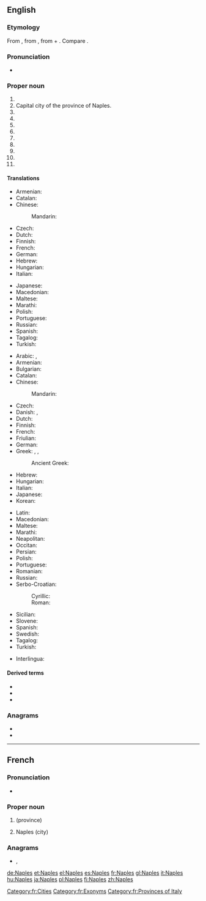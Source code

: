 ==English==

===Etymology===
From {{der|en|la|Neāpolis}}, from {{der|en|grc|Νεᾱ́πολῐς}}, from {{m|grc|νέος|νέᾱ|new}} + {{m|grc|πόλῐς||city}}.
Compare {{m|en|Newton}}.

===Pronunciation===
{{wikipedia|dab=Naples (disambiguation)|Naples}}
* {{a|UK|US}} {{IPA|/ˈneɪ.pəlz/|lang=en}}

===Proper noun===
{{en-proper noun}}

# {{l|en|Province of [[Campania]], [[Italy]].}}
# Capital city of the province of Naples.
# {{l|en|A city in [[Florida]].}}
# {{l|en|An unincorporated community in [[Idaho]].}}
# {{l|en|A town in [[Illinois]].}}
# {{l|en|A town in [[Maine]].}}
# {{l|en|A town and village in [[New York]].}}
# {{l|en|A town in [[South Dakota]].}}
# {{l|en|A city in [[Texas]].}}
# {{l|en|A city in [[Utah]].}}
# {{l|en|A town in [[Wisconsin]].}}

====Translations====
{{trans-top|province in Italy}}
* Armenian: {{t|hy|Նեապոլ}}
* Catalan: {{t|ca|Nàpols|m}}
* Chinese:
*: Mandarin: {{t+|cmn|那不勒斯|tr=Nàbùlèsī}}
* Czech: {{t+|cs|Neapol|f}}
* Dutch: {{t+|nl|Napels}}
* Finnish: {{t+|fi|Napoli}}
* French: {{t+|fr|Naples|f}}
* German: {{t+|de|Neapel|n}}
* Hebrew: {{t|he|נאפולי|tr=Nāpoli|f}}
* Hungarian: {{t+|hu|Nápoly}}
* Italian: {{t+|it|Napoli|f}}
{{trans-mid}}
* Japanese: {{t|ja|ナポリ県|tr=Napori-ken}}
* Macedonian: {{t|mk|Неапол|m|tr=Néapol}}
* Maltese: {{t|mt|il-[[Provinċja ta' Napli]]}}
* Marathi: {{t|mr|नेपल्स|tr=Nepals|sc=Deva}}
* Polish: {{t+|pl|Neapol|m}}
* Portuguese: {{t|pt|Nápoles}}
* Russian: {{t|ru|Неа́поль|m}}
* Spanish: {{t+|es|Nápoles|f}}
* Tagalog: {{t|tl|Napoles}}
* Turkish: {{t+|tr|Napoli}}
{{trans-bottom}}

{{trans-top|city in Italy}}
* Arabic: {{t|ar|نَابُلِي|m}}, {{t|ar|نَابُولِي|m}}
* Armenian: {{t|hy|Նեապոլ}}
* Bulgarian: {{t|bg|Неапол|m}}
* Catalan: {{t|ca|Nàpols|m}}
* Chinese:
*: Mandarin: {{t+|cmn|那不勒斯|tr=Nàbùlèsī|sc=Hani}}
* Czech: {{t+|cs|Neapol|f}}
* Danish: {{t|da|Napoli}}, {{t|da|Neapel}} {{qualifier|very archaic}}
* Dutch: {{t+|nl|Napels}}
* Finnish: {{t+|fi|Napoli}}
* French: {{t+|fr|Naples|m}}
* Friulian: {{t|fur|Napoli|f}}
* German: {{t+|de|Neapel|n}}
* Greek: {{t+|el|Νάπολη|f}}, {{t|el|Νεάπολις|f}} {{qualifier|obsolete}}, {{t|el|Νεάπολη|f}} {{qualifier|rare}}
*: Ancient Greek: {{t|grc|Νεάπολις|f}}
* Hebrew: {{t|he|נאפולי|tr=Nāpoli|f}}
* Hungarian: {{t+|hu|Nápoly}}
* Italian: {{t+|it|Napoli|f}}
* Japanese: {{t+|ja|ナポリ|tr=Napori}}
* Korean: {{t|ko|나폴리|tr=Napolli|sc=Kore}}
{{trans-mid}}
* Latin: {{t+|la|Neāpolis|f}}
* Macedonian: {{t|mk|Неапол|m|tr=Néapol}}
* Maltese: {{t|mt|Napli}}
* Marathi: {{t|mr|नेपल्स|n|tr=Nepals|sc=Deva}}
* Neapolitan: {{t|nap|Napule|f}}
* Occitan: {{t|oc|Nàpols|m}}
* Persian: {{t+|fa|ناپل|tr=Nâpl|sc=fa-Arab}}
* Polish: {{t+|pl|Neapol|m}}
* Portuguese: {{t|pt|Nápoles|f}}
* Romanian: {{t|ro|Napoli|m}}
* Russian: {{t|ru|Неа́поль|m}}
* Serbo-Croatian:
*: Cyrillic: {{t|sh|На́пуљ|m}}
*: Roman: {{t+|sh|Nápulj|m}}
* Sicilian: {{t|scn|Nàpuli|m}}
* Slovene: {{t+|sl|Neápelj|m}}
* Spanish: {{t+|es|Nápoles|f}}
* Swedish: {{t+|sv|Neapel}}
* Tagalog: {{t|tl|Napoles}}
* Turkish: {{t+|tr|Napoli}}
{{trans-bottom}}

{{checktrans-top}}
* Interlingua: {{t-check|ia|Neapole}}
{{trans-mid}}
{{trans-bottom}}

====Derived terms====
* {{l|en|Naples biscuit}}
* {{l|en|Naples yellow}}
* {{l|en|see Naples and die}}

===Anagrams===
* {{l|en|panels}}
* {{l|en|planes}}

{{catlangcode|en|Cities|Towns|Exonyms|Provinces of Italy|Florida|Idaho|Illinois|Maine|New York|South Dakota|Texas|Category:en:Utah|Wisconsin}}

----

==French==

===Pronunciation===
* {{audio|Fr-Paris--Naples.ogg|Audio (Paris)|lang=fr}}

===Proper noun===
{{fr-proper noun}}

# {{l|en|Naples}} (province)
# Naples (city)

===Anagrams===
* {{l|fr|planes}}, {{l|fr|planés}}

[[Category:fr:Cities]]
[[Category:fr:Exonyms]]
[[Category:fr:Provinces of Italy]]

[[de:Naples]]
[[et:Naples]]
[[el:Naples]]
[[es:Naples]]
[[fr:Naples]]
[[gl:Naples]]
[[it:Naples]]
[[hu:Naples]]
[[ja:Naples]]
[[pl:Naples]]
[[fi:Naples]]
[[zh:Naples]]